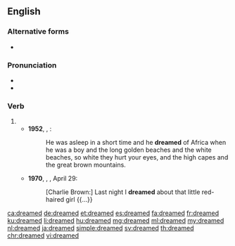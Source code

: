 ==English==

===Alternative forms===
* {{l|en|dreamt}} {{qualifier|irregular form}}

===Pronunciation===
* {{IPA|/ˈdriːmd/|lang=en}}
* {{audio|en-us-dreamed.ogg|Audio (US)|lang=en}}

===Verb===
{{head|en|verb form}}

# {{en-past of|dream}}
#* '''1952''', {{w|Ernest Hemingway}}, ''{{w|The Old Man and the Sea}}'':
#*: He was asleep in a short time and he '''dreamed''' of Africa when he was a boy and the long golden beaches and the white beaches, so white they hurt your eyes, and the high capes and the great brown mountains.
#* '''1970''', {{w|Charles M. Schulz}}, ''{{w|Peanuts}}'', April 29:
#*: [Charlie Brown:] Last night I '''dreamed''' about that little red-haired girl {{...}}

[[ca:dreamed]]
[[de:dreamed]]
[[et:dreamed]]
[[es:dreamed]]
[[fa:dreamed]]
[[fr:dreamed]]
[[ku:dreamed]]
[[li:dreamed]]
[[hu:dreamed]]
[[mg:dreamed]]
[[ml:dreamed]]
[[my:dreamed]]
[[nl:dreamed]]
[[ja:dreamed]]
[[simple:dreamed]]
[[sv:dreamed]]
[[th:dreamed]]
[[chr:dreamed]]
[[vi:dreamed]]